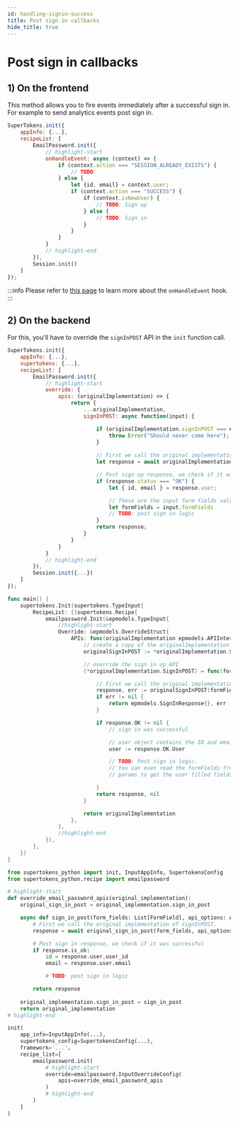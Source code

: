 ```yaml
---
id: handling-signin-success
title: Post sign in callbacks
hide_title: true
---
```



# Post sign in callbacks

## 1) On the frontend

This method allows you to fire events immediately after a successful sign in. For example to send analytics events post sign in.

<FrontendSDKTabs>
<TabItem value="reactjs">

```jsx
SuperTokens.init({
    appInfo: {...},
    recipeList: [
        EmailPassword.init({
            // highlight-start
            onHandleEvent: async (context) => {
                if (context.action === "SESSION_ALREADY_EXISTS") {
                    // TODO:
                } else {
                    let {id, email} = context.user;
                    if (context.action === "SUCCESS") {
                        if (context.isNewUser) {
                            // TODO: Sign up
                        } else {
                            // TODO: Sign in
                        }
                    }
                }
            }
            // highlight-end
        }),
        Session.init()
    ]
});
```

:::info
Please refer to [this page](../advanced-customizations/frontend-hooks/handle-event) to learn more about the `onHandleEvent` hook.
:::

</TabItem>
</FrontendSDKTabs>


## 2) On the backend

For this, you'll have to override the `signInPOST` API in the `init` function call.

<BackendSDKTabs>
<TabItem value="nodejs">

```jsx
SuperTokens.init({
    appInfo: {...},
    supertokens: {...},
    recipeList: [
        EmailPassword.init({
            // highlight-start
            override: {
                apis: (originalImplementation) => {
                    return {
                        ...originalImplementation,
                        signInPOST: async function(input) {

                            if (originalImplementation.signInPOST === undefined) {
                                throw Error("Should never come here");
                            }
                            
                            // First we call the original implementation of signInPOST.
                            let response = await originalImplementation.signInPOST(input);

                            // Post sign up response, we check if it was successful
                            if (response.status === "OK") {
                                let { id, email } = response.user;

                                // These are the input form fields values that the user used while signing in
                                let formFields = input.formFields
                                // TODO: post sign in logic
                            }
                            return response;
                        }
                    }
                }
            }
            // highlight-end
        }),
        Session.init({...})
    ]
});
```
</TabItem>
<TabItem value="go">

```go
func main() {
	supertokens.Init(supertokens.TypeInput{
		RecipeList: []supertokens.Recipe{
			emailpassword.Init(&epmodels.TypeInput{
				//highlight-start
				Override: &epmodels.OverrideStruct{
					APIs: func(originalImplementation epmodels.APIInterface) epmodels.APIInterface {
						// create a copy of the originalImplementation func
						originalSignInPOST := *originalImplementation.SignInPOST

						// override the sign in up API
						(*originalImplementation.SignInPOST) = func(formFields []epmodels.TypeFormField, options epmodels.APIOptions) (epmodels.SignInResponse, error) {

							// First we call the original implementation of SignInPOST.
							response, err := originalSignInPOST(formFields, options)
							if err != nil {
								return epmodels.SignInResponse{}, err
							}

							if response.OK != nil {
								// sign in was successful

								// user object contains the ID and email
								user := response.OK.User

								// TODO: Post sign in logic.
								// You can even read the formFields from the input
								// params to get the user filled fields.

							}
							return response, nil
						}

						return originalImplementation
					},
				},
				//highlight-end
			}),
		},
	})
}
```

</TabItem>
<TabItem value="python">

```python
from supertokens_python import init, InputAppInfo, SupertokensConfig
from supertokens_python.recipe import emailpassword

# highlight-start
def override_email_password_apis(original_implementation):
	original_sign_in_post = original_implementation.sign_in_post

	async def sign_in_post(form_fields: List[FormField], api_options: APIOptions):
		# First we call the original implementation of signInPOST.
		response = await original_sign_in_post(form_fields, api_options)

        # Post sign in response, we check if it was successful
        if response.is_ok:
            id = response.user.user_id
            email = response.user.email

            # TODO: post sign in logic

        return response
	
	original_implementation.sign_in_post = sign_in_post
	return original_implementation
# highlight-end

init(
    app_info=InputAppInfo(...),
    supertokens_config=SupertokensConfig(...),
    framework='...',
    recipe_list=[
        emailpassword.init(
            # highlight-start
            override=emailpassword.InputOverrideConfig(
                apis=override_email_password_apis
            )
            # highlight-end
        )
    ]
)
```

</TabItem>
</BackendSDKTabs>
